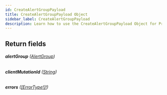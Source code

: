```yaml
---
id: CreateAlertGroupPayload
title: CreateAlertGroupPayload Object
sidebar_label: CreateAlertGroupPayload
description: Learn how to use the CreateAlertGroupPayload Object for Prismatic's API.
---
```


## Return fields

###### <b>alertGroup</b> ([AlertGroup](api/schema/object/AlertGroup.mdx))

###### <b>clientMutationId</b> ([String](api/schema/scalar/String.mdx))

###### <b>errors</b> ([[ErrorType!]!](api/schema/object/ErrorType.mdx))
